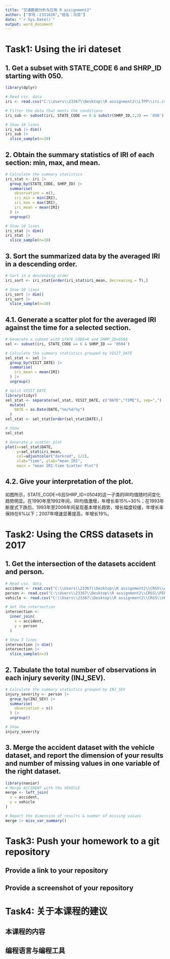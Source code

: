 ```yaml
---
title: "交通数据分析与应用 R assignment2"
author: ["学号：2331630","姓名：冯蕊"]
date: "`r Sys.Date()`"
output: word_document
---
```


# Task1: Using the iri dateset
## 1. Get a subset with STATE_CODE 6 and SHRP_ID starting with 050.
```r
library(dplyr)

# Read csv. data
iri <- read.csv("C:\\Users\\23367\\Desktop\\R assignment2\\LTPP\\iri.csv")

# Filter the data that meets the conditions
iri_sub <- subset(iri, STATE_CODE == 6 & substr(SHRP_ID,1,3) == '050')

# Show 10 lines
iri_sub |> dim()
iri_sub |>
  slice_sample(n=10)
```

## 2. Obtain the summary statistics of IRI of each section: min, max, and mean.
```r

# Calculate the summary statistics
iri_stat <- iri |>
  group_by(STATE_CODE, SHRP_ID) |>
  summarise(
    observation = n(),
    iri_min = min(IRI),
    iri_max = max(IRI),
    iri_mean = mean(IRI)
  ) |>
  ungroup()

# Show 10 lines
iri_stat |> dim()
iri_stat |>
  slice_sample(n=10)
```

## 3. Sort the summarized data by the averaged IRI in a descending order.
```r
# Sort in a descending order
iri_sort <- iri_stat[order(iri_stat$iri_mean, decreasing = T),]

# Show 10 lines
iri_sort |> dim()
iri_sort |>
  slice_sample(n=10)
```

## 4.1. Generate a scatter plot for the averaged IRI against the time for a selected section.
```r
# Generate a subset with STATE_CODE=6 and SHRP_ID=0504
sel <- subset(iri, STATE_CODE == 6 & SHRP_ID == '0504')

# Calculate the summary statistics grouped by VISIT_DATE
sel_stat <- sel |>
  group_by(VISIT_DATE) |>
  summarise(
    iri_mean = mean(IRI)
  ) |>
  ungroup()

# Split VISIT_DATE
library(tidyr) 
sel_stat <- separate(sel_stat, VISIT_DATE, c("DATE","TIME"), sep=",") |>
  mutate(
    DATE = as.Date(DATE,"%m/%d/%y")
  )
sel_stat <- sel_stat[order(sel_stat$DATE),]

# Show
sel_stat

# Generate a scatter plot
plot(x=sel_stat$DATE,
     y=sel_stat$iri_mean, 
     col=adjustcolor("darkred", 1/2),
     xlab="time", ylab="mean IRI",
     main = "mean IRI-time Scatter Plot")
```

## 4.2. Give your interpretation of the plot.

  如图所示，STATE_CODE=6且SHRP_ID=0504的这一子类的IRI均值随时间变化趋势明显。在1990年至1992年间，IRI均值激增，年增长率15%~30%；在1993年断崖式下跌后，1993年至2006年间呈现基本增长趋势，增长幅度较缓，年增长率保持在6%以下；2007年增速显著提高，年增长19%。

# Task2: Using the CRSS datasets in 2017
## 1. Get the intersection of the datasets accident and person.
```r
# Read csv. data
accident <- read.csv("C:\\Users\\23367\\Desktop\\R assignment2\\CRSS\\ACCIDENT.csv")  
person <- read.csv("C:\\Users\\23367\\Desktop\\R assignment2\\CRSS\\PERSON.csv")
vehicle <- read.csv("C:\\Users\\23367\\Desktop\\R assignment2\\CRSS\\VEHICLE.csv")

# Get the intersection
intersection <- 
  inner_join(
    x = accident,
    y = person
  )

# Show 3 lines
intersection |> dim()
intersection |>
  slice_sample(n=3)
```

## 2. Tabulate the total number of observations in each injury severity (INJ_SEV).
```r
# Calculate the summary statistics grouped by INJ_SEV
injury_severity <- person |>
  group_by(INJ_SEV) |>
  summarise(
    obversation = n()
  ) |>
  ungroup()

# Show
injury_severity
```

## 3. Merge the accident dataset with the vehicle dataset, and report the dimension of your results and number of missing values in one variable of the right dataset.
```r
library(naniar)
# Merge ACCIDENT with the VEHICLE
merge <- left_join(
  x = accident,
  y = vehicle
)

# Report the dimension of results & number of missing values
merge |> miss_var_summary()
```

# Task3: Push your homework to a git repository
## Provide a link to your repository

## Provide a screenshot of your repository

# Task4: 关于本课程的建议
## 本课程的内容

## 编程语言与编程工具
